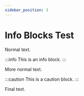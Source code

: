 ```yaml
---
sidebar_position: 3
---
```


# Info Blocks Test

Normal text.

:::info
This is an info block.
:::

More normal text.

:::caution
This is a caution block.
:::

Final text. 